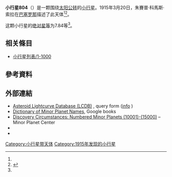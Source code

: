 {{Infobox planet
 | minorplanet     = yes
 | name            = 804 Hispania
 | background      = #D6D6D6
 | image = 
 | image_size      = 
 | caption         =
 | discovery_ref   =  <ref name="MPC-object" />
 | discoverer      = [[朱賽普·科馬斯·索拉|朱賽普·科馬斯·索拉]]
 | discovery_site  = [[巴塞罗那|巴塞罗那]]
 | discovered      = 1915年3月20日
 | mpc_name        = 804 Hispania
 | alt_names       = 804 Hispania
 | pronounced      = 
 | named_after     = <ref name="MPC-object" />
 | mp_category     = [[主帶小行星|主帶小行星]] <ref name="MPC-object" /><ref name="jpldata" />
 | orbit_ref       = <ref name="a">[http://ssd.jpl.nasa.gov/sbdb.cgi?sstr=804 804] {{Wayback|url=http://ssd.jpl.nasa.gov/sbdb.cgi?sstr=804 |date=20200726130014 }}，小行星數據庫瀏覽器（JPL Small-Body Database Browser）－[[美国国家航空航天局|美国国家航空航天局]]喷气推进实验室</ref>
 | epoch           = 2018-03-23.0（[[儒略日|JD]] 2458200.5）
 | uncertainty     = 0
 | observation_arc = 
 | aphelion = {{convert|3.236|AU|km|3|abbr=on|lk=out}}
 | perihelion      = {{convert|2.4414433|AU|km|3|abbr=on}}
 | semimajor       = 2.8387722
 | eccentricity    = 0.1399650
 | period          = 4.78[[儒略年|yr]]
 | mean_anomaly    = 41.20390[[度|°]]
 | mean_motion     = {{Deg2DMS|0.20606680|sup=ms}} / day
 | inclination     = 15.39341
 | asc_node        = 347.60890°
 | arg_peri        = 344.66181
 | mean_diameter   = 
 | rotation        = 
 | albedo          =
 | spectral_type   =
 | abs_magnitude   = 7.84<ref name="jpldata" />
}}
'''小行星804'''（{{lang-en|804 Hispania}}）是一颗围绕[[太阳|太阳]][[公转|公转]]的[[小行星|小行星]]。1915年3月20日，朱賽普·科馬斯·索拉在[[巴塞罗那|巴塞罗那]]描述了此天体<ref name="a" /><ref>{{cite news|title=小行星列表|url=http://cfa-www.harvard.edu/iau/lists/NumberedMPs.txt|accessdate=2018-10-19|newspaper=哈佛大学|archive-date=2008-05-17|archive-url=https://web.archive.org/web/20080517010638/http://cfa-www.harvard.edu/iau/lists/NumberedMPs.txt|dead-url=no}}</ref>。

这颗小行星的[[绝对星等|绝对星等]]为7.84等<ref name="a" />。

== 相关條目 ==
*[[小行星列表/1-1000|小行星列表/1-1000]]

== 參考資料 ==
{{reflist|refs=

<ref name="jpldata">{{cite web
 |type         = 2018-01-26 last obs.
 |title        = JPL Small-Body Database Browser:804 Hispania-804 Hispania
 |url          = https://ssd.jpl.nasa.gov/sbdb.cgi?sstr=804
 |publisher    = [[Jet_Propulsion_Laboratory|Jet Propulsion Laboratory]]
 |accessdate   = 28 March 2018
 |archive-date = 2021-01-29
 |archive-url  = https://web.archive.org/web/20210129103128/https://ssd.jpl.nasa.gov/sbdb.cgi?sstr=804
 |dead-url     = no
}}</ref>

<ref name="MPC-object">{{cite web
  |title      = 804 Hispania
  |work      = Minor Planet Center
  |url      = https://www.minorplanetcenter.net/db_search/show_object?object_id=804
  |accessdate      = 28 March 2018
  |archive-date      = 2016-03-04
  |archive-url      = https://web.archive.org/web/20160304101809/http://minorplanetcenter.net/db_search/show_object?object_id=804
  |dead-url      = no
  }}</ref>

}}

==  外部連結 ==
* [http://www.minorplanet.info/PHP/lcdbsummaryquery.php Asteroid Lightcurve Database (LCDB)] {{Wayback|url=http://www.minorplanet.info/PHP/lcdbsummaryquery.php |date=20171210173955 }}, query form ([http://www.minorplanet.info/lightcurvedatabase.html info] {{Wayback|url=http://www.minorplanet.info/lightcurvedatabase.html |date=20171216050541 }})
* [https://books.google.com/books?id=aeAg1X7afOoC&pg Dictionary of Minor Planet Names], Google books
* [http://www.minorplanetcenter.net/iau/lists/NumberedMPs010001.html Discovery Circumstances: Numbered Minor Planets (10001)-(15000)] {{Wayback|url=http://www.minorplanetcenter.net/iau/lists/NumberedMPs010001.html |date=20180612162317 }} – Minor Planet Center
* {{AstDys|804}}
* {{JPL small body}}

{{Minor Planet Number|[[小行星803|小行星803]]|[[小行星805|小行星805]]}}
{{小天体}}

[[Category:小行星带天体|Category:小行星带天体]]
[[Category:1915年发现的小行星|Category:1915年发现的小行星]]


{{beltasteroid-stub}}